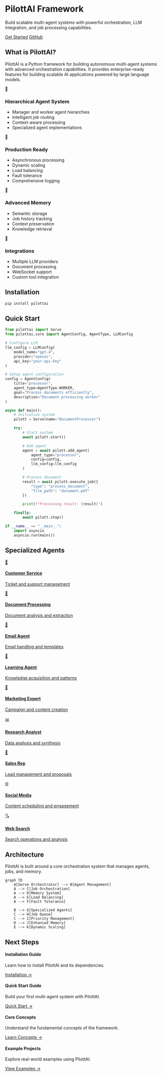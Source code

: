 # PilottAI Framework

Build scalable multi-agent systems with powerful orchestration, LLM integration, and job processing capabilities.

<div class="cta-buttons">
<a href="getting-started/installation/" class="md-button md-button--primary">Get Started</a>
<a href="https://github.com/anuj0456/pilottai" class="md-button">GitHub</a>
</div>

## What is PilottAI?

PilottAI is a Python framework for building autonomous multi-agent systems with advanced orchestration capabilities. It provides enterprise-ready features for building scalable AI applications powered by large language models.

<div class="home-grid">
<div class="home-card">
<div class="home-card-icon">🤖</div>
<h3>Hierarchical Agent System</h3>
<ul class="feature-list">
<li>Manager and worker agent hierarchies</li>
<li>Intelligent job routing</li>
<li>Context-aware processing</li>
<li>Specialized agent implementations</li>
</ul>
</div>

<div class="home-card">
<div class="home-card-icon">🚀</div>
<h3>Production Ready</h3>
<ul class="feature-list">
<li>Asynchronous processing</li>
<li>Dynamic scaling</li>
<li>Load balancing</li>
<li>Fault tolerance</li>
<li>Comprehensive logging</li>
</ul>
</div>

<div class="home-card">
<div class="home-card-icon">🧠</div>
<h3>Advanced Memory</h3>
<ul class="feature-list">
<li>Semantic storage</li>
<li>Job history tracking</li>
<li>Context preservation</li>
<li>Knowledge retrieval</li>
</ul>
</div>

<div class="home-card">
<div class="home-card-icon">🔌</div>
<h3>Integrations</h3>
<ul class="feature-list">
<li>Multiple LLM providers</li>
<li>Document processing</li>
<li>WebSocket support</li>
<li>Custom tool integration</li>
</ul>
</div>
</div>

## Installation

```bash
pip install pilottai
```

## Quick Start

```python
from pilottai import Serve
from pilottai.core import AgentConfig, AgentType, LLMConfig

# Configure LLM
llm_config = LLMConfig(
    model_name="gpt-4",
    provider="openai",
    api_key="your-api-key"
)

# Setup agent configuration
config = AgentConfig(
    title="processor",
    agent_type=AgentType.WORKER,
    goal="Process documents efficiently",
    description="Document processing worker"
)

async def main():
    # Initialize system
    pilott = Serve(name="DocumentProcessor")

    try:
        # Start system
        await pilott.start()

        # Add agent
        agent = await pilott.add_agent(
            agent_type="processor",
            config=config,
            llm_config=llm_config
        )

        # Process document
        result = await pilott.execute_job({
            "type": "process_document",
            "file_path": "document.pdf"
        })

        print(f"Processing result: {result}")

    finally:
        await pilott.stop()

if __name__ == "__main__":
    import asyncio
    asyncio.run(main())
```

## Specialized Agents

<div class="agent-grid">
<a href="core/agents/customer-service/" class="agent-card">
<div class="agent-card-icon">🎫</div>
<h4>Customer Service</h4>
<p>Ticket and support management</p>
</a>

<a href="core/agents/document-processing/" class="agent-card">
<div class="agent-card-icon">📄</div>
<h4>Document Processing</h4>
<p>Document analysis and extraction</p>
</a>

<a href="core/agents/email-agent/" class="agent-card">
<div class="agent-card-icon">📧</div>
<h4>Email Agent</h4>
<p>Email handling and templates</p>
</a>

<a href="core/agents/learning-agent/" class="agent-card">
<div class="agent-card-icon">🧠</div>
<h4>Learning Agent</h4>
<p>Knowledge acquisition and patterns</p>
</a>

<a href="core/agents/marketing-expert/" class="agent-card">
<div class="agent-card-icon">📢</div>
<h4>Marketing Expert</h4>
<p>Campaign and content creation</p>
</a>

<a href="core/agents/research-analyst/" class="agent-card">
<div class="agent-card-icon">📊</div>
<h4>Research Analyst</h4>
<p>Data analysis and synthesis</p>
</a>

<a href="core/agents/sales-rep/" class="agent-card">
<div class="agent-card-icon">💼</div>
<h4>Sales Rep</h4>
<p>Lead management and proposals</p>
</a>

<a href="core/agents/social-media-agent/" class="agent-card">
<div class="agent-card-icon">🌐</div>
<h4>Social Media</h4>
<p>Content scheduling and engagement</p>
</a>

<a href="core/agents/web-search/" class="agent-card">
<div class="agent-card-icon">🔍</div>
<h4>Web Search</h4>
<p>Search operations and analysis</p>
</a>
</div>

## Architecture

PilottAI is built around a core orchestration system that manages agents, jobs, and memory.

```mermaid
graph TD
    A[Serve Orchestrator] --> B[Agent Management]
    A --> C[Job Orchestration]
    A --> D[Memory System]
    A --> E[Load Balancing]
    A --> F[Fault Tolerance]

    B --> G[Specialized Agents]
    C --> H[Job Queue]
    C --> I[Priority Management]
    D --> J[Enhanced Memory]
    E --> K[Dynamic Scaling]
```

## Next Steps

<div class="next-steps">
<div class="next-step-card">
<h4>Installation Guide</h4>
<p>Learn how to install PilottAI and its dependencies.</p>
<a href="getting-started/installation/">Installation →</a>
</div>

<div class="next-step-card">
<h4>Quick Start Guide</h4>
<p>Build your first multi-agent system with PilottAI.</p>
<a href="getting-started/quickstart/">Quick Start →</a>
</div>

<div class="next-step-card">
<h4>Core Concepts</h4>
<p>Understand the fundamental concepts of the framework.</p>
<a href="getting-started/concepts/">Learn Concepts →</a>
</div>

<div class="next-step-card">
<h4>Example Projects</h4>
<p>Explore real-world examples using PilottAI.</p>
<a href="examples/basic/">View Examples →</a>
</div>
</div>

